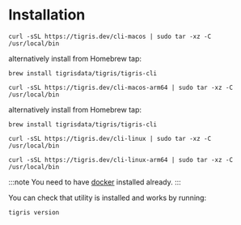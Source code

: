 
# Installation

<Tabs className={tabbedItemTheme}>
<TabItem value="macOS" label="macOS">

```shell
curl -sSL https://tigris.dev/cli-macos | sudo tar -xz -C /usr/local/bin
```

alternatively install from Homebrew tap:

```shell
brew install tigrisdata/tigris/tigris-cli
```

</TabItem>
<TabItem value="macOS arm64" label="macOS (arm64)">

```shell
curl -sSL https://tigris.dev/cli-macos-arm64 | sudo tar -xz -C /usr/local/bin
```

alternatively install from Homebrew tap:

```shell
brew install tigrisdata/tigris/tigris-cli
```

</TabItem>
<TabItem value="Linux" label="Linux">

```shell
curl -sSL https://tigris.dev/cli-linux | sudo tar -xz -C /usr/local/bin
```

</TabItem>
<TabItem value="Linux arm64" label="Linux (arm64)">

```shell
curl -sSL https://tigris.dev/cli-linux-arm64 | sudo tar -xz -C /usr/local/bin
```

</TabItem>
</Tabs>

:::note
You need to have [docker](https://docs.docker.com/get-docker/)
installed already.
:::

You can check that utility is installed and works by running:

```shell
tigris version
```

